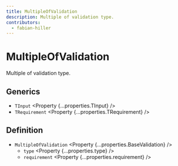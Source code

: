 ```yaml
---
title: MultipleOfValidation
description: Multiple of validation type.
contributors:
  - fabian-hiller
---
```



# MultipleOfValidation

Multiple of validation type.

## Generics

- `TInput` <Property {...properties.TInput} />
- `TRequirement` <Property {...properties.TRequirement} />

## Definition

- `MultipleOfValidation` <Property {...properties.BaseValidation} />
  - `type` <Property {...properties.type} />
  - `requirement` <Property {...properties.requirement} />
